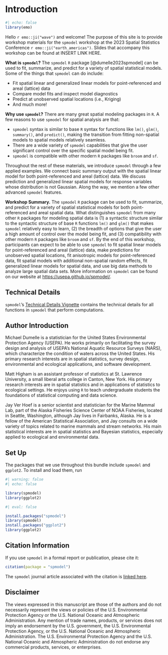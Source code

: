 # Introduction {#sec-intro .unnumbered}

```r
#| echo: false
library(emo)
```

Hello `r emo::ji("wave")` and welcome! The purpose of this site is to provide workshop materials for the `spmodel` workshop at the 2023 Spatial Statistics Conference `r emo::ji("earth_americas")`. Slides that accompany this workshop can be found at INSERT LINK HERE.

__What is `spmodel`?__ The `spmodel` `R` package [@dumelle2023spmodel] can be used to fit, summarize, and predict for a variety of spatial statistical models. Some of the things that `spmodel` can do include:

* Fit spatial linear and generalized linear models for point-referenced and areal (lattice) data
* Compare model fits and inspect model diagnostics
* Predict at unobserved spatial locations (i.e., Kriging)
* And much more!

__Why use `spmodel`?__ There are many great spatial modeling packages in `R`. A few reasons to use `spmodel` for spatial analysis are that:

* `spmodel` syntax is similar to base `R` syntax for functions like `lm()`, `glm()`, `summary()`, and `predict()`, making the transition from fitting non-spatial models to spatial models relatively seamless.
* There are a wide variety of `spmodel` capabilities that give the user significant control over the specific spatial model being fit.
* `spmodel` is compatible with other modern `R` packages like `broom` and `sf`.

Throughout the rest of these materials, we introduce `spmodel` through a few applied examples. We connect basic summary output with the spatial linear model for both point-referenced and areal (lattice) data. We discuss prediction and generalized linear spatial models for response variables whose distribution is not Gaussian. Along the way, we mention a few other advanced `spmodel` features.

__Workshop Summary.__ The `spmodel` `R` package can be used to fit, summarize, and predict for a variety of spatial statistical models for both point-referenced and areal spatial data. What distinguishes `spmodel` from many other `R` packages for modeling spatial data is (1) a syntactic structure similar to the syntactic structure of base `R` functions `lm()` and `glm()` that makes `spmodel` relatively easy to learn, (2) the breadth of options that give the user a high amount of control over the model being fit, and (3) compatibility with other modern `R` packages like `broom` and `sf`. By the end of this workshop, participants can expect to be able to use `spmodel` to fit spatial linear models for point-referenced and areal (lattice) data, make predictions for unobserved spatial locations, fit anisotropic models for point-referenced data, fit spatial models with additional non-spatial random effects, fit generalized linear models for spatial data, and use big data methods to analyze large spatial data sets. More information on `spmodel` can be found on our website at [https://usepa.github.io/spmodel/](https://usepa.github.io/spmodel/). 

::: {.callout-tip}
## Technical Details

`spmodel`'s [Technical Details Vignette](https://usepa.github.io/spmodel/articles/technical.html) contains the technical details for all functions in `spmodel` that perform computations.

:::

## Author Introduction

Michael Dumelle is a statistician for the United States Environmental Protection Agency (USEPA). He works primarily on facilitating the survey design and analysis of USEPA's National Aquatic Resource Surveys (NARS), which characterize the condition of waters across the United States. His primary research interests are in spatial statistics, survey design, environmental and ecological applications, and software development.

Matt Higham is an assistant professor of statistics at St. Lawrence University, a small liberal arts college in Canton, New York. His primary research interests are in spatial statistics and in applications of statistics to ecological settings. He enjoys using `R` to teach undergraduate students the foundations of statistical computing and data science.

Jay Ver Hoef is a senior scientist and statistician for the Marine Mammal Lab, part of the Alaska Fisheries Science Center of NOAA Fisheries, located in Seattle, Washington, although Jay lives in Fairbanks, Alaska.  He is a fellow of the American Statistical Association, and Jay consults on a wide variety of topics related to marine mammals and stream networks. His main statistical interests are in spatial statistics and Bayesian statistics, especially applied to ecological and environmental data.

## Set Up

The packages that we use throughout this bundle include `spmodel` and `ggplot2`. To install and load them, run

```r
#| warning: false
#| echo: false

library(spmodel)
library(ggplot2)
```

```r
#| eval: false

install.packages("spmodel")
library(spmodel)
install.packages("ggplot2")
library(ggplot2)
```

## Citation Information

If you use `spmodel` in a formal report or publication, please cite it:

```r
citation(package = "spmodel")
```

The `spmodel` journal article associated with the citation is [linked here](https://doi.org/10.1371/journal.pone.0282524).

## Disclaimer

The views expressed in this manuscript are those of the authors and do not necessarily represent the views or policies of the U.S. Environmental Protection Agency or the U.S. National Oceanic and Atmospheric Administration. Any mention of trade names, products, or services does not imply an endorsement by the U.S. government, the U.S. Environmental Protection Agency, or the U.S. National Oceanic and Atmospheric Administration. The U.S. Environmental Protection Agency and the U.S. National Oceanic and Atmospheric Administration do not endorse any commercial products, services, or enterprises.
